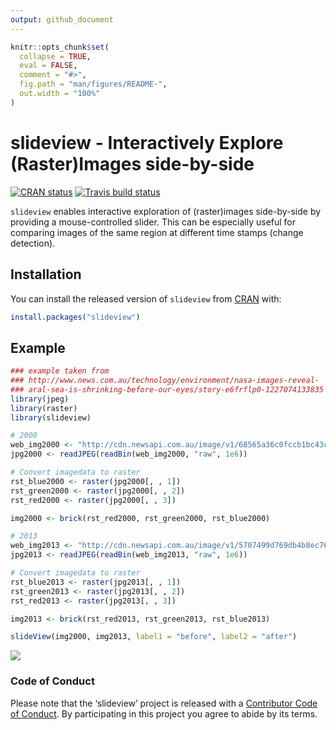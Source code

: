 ```yaml
---
output: github_document
---
```


<!-- README.md is generated from README.Rmd. Please edit that file -->

```r
knitr::opts_chunk$set(
  collapse = TRUE,
  eval = FALSE,
  comment = "#>",
  fig.path = "man/figures/README-",
  out.width = "100%"
)
```

# slideview - Interactively Explore (Raster)Images side-by-side

[![CRAN status](https://www.r-pkg.org/badges/version/cubeview)](https://cran.r-project.org/package=slideview)
 [![Travis build status](https://travis-ci.org/r-spatial/cubeview.svg?branch=master)](https://travis-ci.org/r-spatial/slideview)

`slideview` enables interactive exploration of (raster)images side-by-side by 
providing a mouse-controlled slider. This can be especially useful for comparing
images of the same region at different time stamps (change detection).

## Installation

You can install the released version of `slideview` from [CRAN](https://CRAN.R-project.org) with:

```r
install.packages("slideview")
```

## Example

```r
### example taken from
### http://www.news.com.au/technology/environment/nasa-images-reveal-
### aral-sea-is-shrinking-before-our-eyes/story-e6frflp0-1227074133835
library(jpeg)
library(raster)
library(slideview)

# 2000
web_img2000 <- "http://cdn.newsapi.com.au/image/v1/68565a36c0fccb1bc43c09d96e8fb029"
jpg2000 <- readJPEG(readBin(web_img2000, "raw", 1e6))

# Convert imagedata to raster
rst_blue2000 <- raster(jpg2000[, , 1])
rst_green2000 <- raster(jpg2000[, , 2])
rst_red2000 <- raster(jpg2000[, , 3])

img2000 <- brick(rst_red2000, rst_green2000, rst_blue2000)

# 2013
web_img2013 <- "http://cdn.newsapi.com.au/image/v1/5707499d769db4b8ec76e8df61933f2a"
jpg2013 <- readJPEG(readBin(web_img2013, "raw", 1e6))

# Convert imagedata to raster
rst_blue2013 <- raster(jpg2013[, , 1])
rst_green2013 <- raster(jpg2013[, , 2])
rst_red2013 <- raster(jpg2013[, , 3])

img2013 <- brick(rst_red2013, rst_green2013, rst_blue2013)

slideView(img2000, img2013, label1 = "before", label2 = "after")
```

![](man/figures/slideview.gif)

### Code of Conduct

Please note that the 'slideview' project is released with a [Contributor Code of Conduct](CODE_OF_CONDUCT.md). By participating in this project you agree to abide by its terms.

